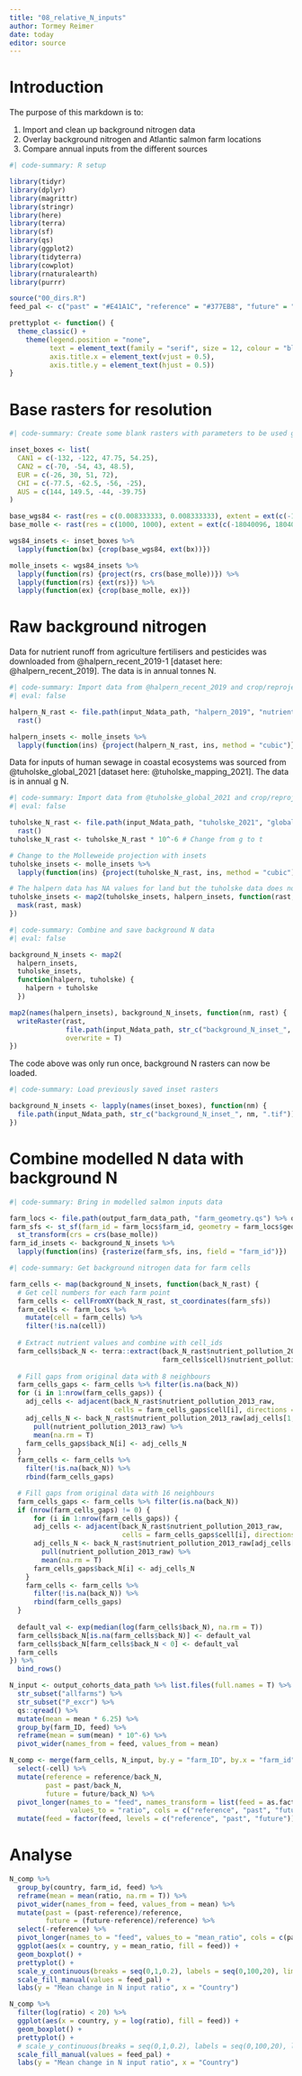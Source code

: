 ```yaml
---
title: "08_relative_N_inputs"
author: Tormey Reimer
date: today
editor: source
---
```


# Introduction

The purpose of this markdown is to:

1. Import and clean up background nitrogen data
2. Overlay background nitrogen and Atlantic salmon farm locations
3. Compare annual inputs from the different sources

```r
#| code-summary: R setup

library(tidyr)
library(dplyr)
library(magrittr)
library(stringr)
library(here)
library(terra)
library(sf)
library(qs)
library(ggplot2)
library(tidyterra)
library(cowplot)
library(rnaturalearth)
library(purrr)

source("00_dirs.R")
feed_pal <- c("past" = "#E41A1C", "reference" = "#377EB8", "future" = "#4DAF4A")  

prettyplot <- function() {
  theme_classic() +
    theme(legend.position = "none",
          text = element_text(family = "serif", size = 12, colour = "black"),
          axis.title.x = element_text(vjust = 0.5),
          axis.title.y = element_text(hjust = 0.5))
}
```

# Base rasters for resolution

```r
#| code-summary: Create some blank rasters with parameters to be used going forward

inset_boxes <- list(
  CAN1 = c(-132, -122, 47.75, 54.25),
  CAN2 = c(-70, -54, 43, 48.5),
  EUR = c(-26, 30, 51, 72),
  CHI = c(-77.5, -62.5, -56, -25),
  AUS = c(144, 149.5, -44, -39.75)
)

base_wgs84 <- rast(res = c(0.008333333, 0.008333333), extent = ext(c(-180, 180, -90, 90)), crs = "EPSG:4326")
base_molle <- rast(res = c(1000, 1000), extent = ext(c(-18040096, 18040096, -9020048, 9020048)), crs = "ESRI:54009")

wgs84_insets <- inset_boxes %>% 
  lapply(function(bx) {crop(base_wgs84, ext(bx))}) 

molle_insets <- wgs84_insets %>% 
  lapply(function(rs) {project(rs, crs(base_molle))}) %>% 
  lapply(function(rs) {ext(rs)}) %>% 
  lapply(function(ex) {crop(base_molle, ex)})
```

# Raw background nitrogen

Data for nutrient runoff from agriculture fertilisers and pesticides was downloaded from @halpern_recent_2019-1 [dataset here: @halpern_recent_2019]. The data is in annual tonnes N.

```r
#| code-summary: Import data from @halpern_recent_2019 and crop/reproject for the 5 insets being used
#| eval: false

halpern_N_rast <- file.path(input_Ndata_path, "halpern_2019", "nutrient_pollution_2013_raw.tif") %>%
  rast()

halpern_insets <- molle_insets %>% 
  lapply(function(ins) {project(halpern_N_rast, ins, method = "cubic")})
```

Data for inputs of human sewage in coastal ecosystems was sourced from @tuholske_global_2021 [dataset here: @tuholske_mapping_2021]. The data is in annual g N.

```r
#| code-summary: Import data from @tuholske_global_2021 and crop/reproject for the 5 insets being used
#| eval: false

tuholske_N_rast <- file.path(input_Ndata_path, "tuholske_2021", "global_effluent_2015_tot_N.tif") %>%
  rast() 
tuholske_N_rast <- tuholske_N_rast * 10^-6 # Change from g to t

# Change to the Molleweide projection with insets
tuholske_insets <- molle_insets %>% 
  lapply(function(ins) {project(tuholske_N_rast, ins, method = "cubic")})

# The halpern data has NA values for land but the tuholske data does not, so mask
tuholske_insets <- map2(tuholske_insets, halpern_insets, function(rast, mask) {
  mask(rast, mask)
})
```

```r
#| code-summary: Combine and save background N data
#| eval: false

background_N_insets <- map2(
  halpern_insets, 
  tuholske_insets, 
  function(halpern, tuholske) {
    halpern + tuholske
  })

map2(names(halpern_insets), background_N_insets, function(nm, rast) {
  writeRaster(rast, 
              file.path(input_Ndata_path, str_c("background_N_inset_", nm, ".tif")), 
              overwrite = T)
})
```

The code above was only run once, background N rasters can now be loaded.

```r
#| code-summary: Load previously saved inset rasters

background_N_insets <- lapply(names(inset_boxes), function(nm) {
  file.path(input_Ndata_path, str_c("background_N_inset_", nm, ".tif")) %>% rast()
})
```

# Combine modelled N data with background N

```r
#| code-summary: Bring in modelled salmon inputs data

farm_locs <- file.path(output_farm_data_path, "farm_geometry.qs") %>% qs::qread()
farm_sfs <- st_sf(farm_id = farm_locs$farm_id, geometry = farm_locs$geometry) %>% 
  st_transform(crs = crs(base_molle))
farm_id_insets <- background_N_insets %>% 
  lapply(function(ins) {rasterize(farm_sfs, ins, field = "farm_id")})
```

```r
#| code-summary: Get background nitrogen data for farm cells

farm_cells <- map(background_N_insets, function(back_N_rast) {
  # Get cell numbers for each farm point
  farm_cells <- cellFromXY(back_N_rast, st_coordinates(farm_sfs))
  farm_cells <- farm_locs %>% 
    mutate(cell = farm_cells) %>% 
    filter(!is.na(cell))
  
  # Extract nutrient values and combine with cell_ids
  farm_cells$back_N <- terra::extract(back_N_rast$nutrient_pollution_2013_raw,
                                      farm_cells$cell)$nutrient_pollution_2013_raw
  
  # Fill gaps from original data with 8 neighbours
  farm_cells_gaps <- farm_cells %>% filter(is.na(back_N))
  for (i in 1:nrow(farm_cells_gaps)) {
    adj_cells <- adjacent(back_N_rast$nutrient_pollution_2013_raw, 
                          cells = farm_cells_gaps$cell[i], directions = 8)
    adj_cells_N <- back_N_rast$nutrient_pollution_2013_raw[adj_cells[1,]] %>% 
      pull(nutrient_pollution_2013_raw) %>% 
      mean(na.rm = T)
    farm_cells_gaps$back_N[i] <- adj_cells_N
  }
  farm_cells <- farm_cells %>% 
    filter(!is.na(back_N)) %>% 
    rbind(farm_cells_gaps)

  # Fill gaps from original data with 16 neighbours
  farm_cells_gaps <- farm_cells %>% filter(is.na(back_N))
  if (nrow(farm_cells_gaps) != 0) {
      for (i in 1:nrow(farm_cells_gaps)) {
      adj_cells <- adjacent(back_N_rast$nutrient_pollution_2013_raw, 
                            cells = farm_cells_gaps$cell[i], directions = 16)
      adj_cells_N <- back_N_rast$nutrient_pollution_2013_raw[adj_cells[1,]] %>% 
        pull(nutrient_pollution_2013_raw) %>% 
        mean(na.rm = T)
      farm_cells_gaps$back_N[i] <- adj_cells_N
    }
    farm_cells <- farm_cells %>% 
      filter(!is.na(back_N)) %>% 
      rbind(farm_cells_gaps)
  }
  
  default_val <- exp(median(log(farm_cells$back_N), na.rm = T))
  farm_cells$back_N[is.na(farm_cells$back_N)] <- default_val
  farm_cells$back_N[farm_cells$back_N < 0] <- default_val
  farm_cells
}) %>% 
  bind_rows()
```

```r

N_input <- output_cohorts_data_path %>% list.files(full.names = T) %>% 
  str_subset("allfarms") %>% 
  str_subset("P_excr") %>% 
  qs::qread() %>% 
  mutate(mean = mean * 6.25) %>% 
  group_by(farm_ID, feed) %>% 
  reframe(mean = sum(mean) * 10^-6) %>% 
  pivot_wider(names_from = feed, values_from = mean)

N_comp <- merge(farm_cells, N_input, by.y = "farm_ID", by.x = "farm_id", all = T) %>% 
  select(-cell) %>% 
  mutate(reference = reference/back_N,
         past = past/back_N,
         future = future/back_N) %>% 
  pivot_longer(names_to = "feed", names_transform = list(feed = as.factor),
               values_to = "ratio", cols = c("reference", "past", "future")) %>% 
  mutate(feed = factor(feed, levels = c("reference", "past", "future")))
```

# Analyse

```r

N_comp %>%
  group_by(country, farm_id, feed) %>% 
  reframe(mean = mean(ratio, na.rm = T)) %>% 
  pivot_wider(names_from = feed, values_from = mean) %>% 
  mutate(past = (past-reference)/reference,
         future = (future-reference)/reference) %>% 
  select(-reference) %>% 
  pivot_longer(names_to = "feed", values_to = "mean_ratio", cols = c(past, future)) %>% 
  ggplot(aes(x = country, y = mean_ratio, fill = feed)) +
  geom_boxplot() +
  prettyplot() +
  scale_y_continuous(breaks = seq(0,1,0.2), labels = seq(0,100,20), limits = c(0,0.6)) +
  scale_fill_manual(values = feed_pal) +
  labs(y = "Mean change in N input ratio", x = "Country")

N_comp %>% 
  filter(log(ratio) < 20) %>%
  ggplot(aes(x = country, y = log(ratio), fill = feed)) +
  geom_boxplot() +
  prettyplot() +
  # scale_y_continuous(breaks = seq(0,1,0.2), labels = seq(0,100,20), limits = c(0,0.6)) +
  scale_fill_manual(values = feed_pal) +
  labs(y = "Mean change in N input ratio", x = "Country")
```



